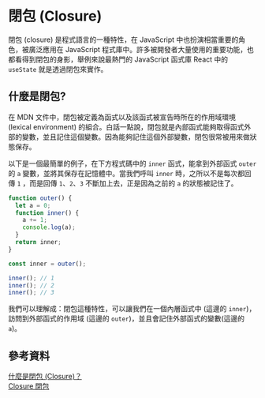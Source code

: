 # 閉包 (Closure)

閉包 (closure) 是程式語言的一種特性，在 JavaScript 中也扮演相當重要的角色，被廣泛應用在 JavaScript 程式庫中。許多被開發者大量使用的重要功能，也都看得到閉包的身影，舉例來說最熱門的 JavaScript 函式庫 React 中的 `useState` 就是透過閉包來實作。

## 什麼是閉包?

在 MDN 文件中，閉包被定義為函式以及該函式被宣告時所在的作用域環境 (lexical environment) 的組合。白話一點說，閉包就是內部函式能夠取得函式外部的變數，並且記住這個變數。因為能夠記住這個外部變數，閉包很常被用來做狀態保存。

以下是一個最簡單的例子，在下方程式碼中的 `inner` 函式，能拿到外部函式 `outer` 的 `a` 變數，並將其保存在記憶體中。當我們呼叫 `inner` 時，之所以不是每次都回傳 `1` ，而是回傳 `1`、`2`、`3` 不斷加上去，正是因為之前的 `a` 的狀態被記住了。

```js
function outer() {
  let a = 0;
  function inner() {
    a += 1;
    console.log(a);
  }
  return inner;
}

const inner = outer();

inner(); // 1
inner(); // 2
inner(); // 3
```

我們可以理解成：閉包這種特性，可以讓我們在一個內層函式中 (這邊的 `inner`)，訪問到外部函式的作用域 (這邊的 `outer`)，並且會記住外部函式的變數(這邊的 `a`)。

## 參考資料

[什麼是閉包 (Closure)？](https://www.explainthis.io/zh-hant/swe/what-is-closure)\
[Closure 閉包](https://eyesofkids.gitbooks.io/javascript-start-from-es6/content/part4/closure.html)
